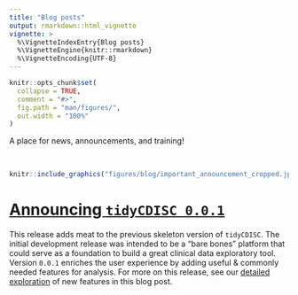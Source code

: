 ```yaml
---
title: "Blog posts"
output: rmarkdown::html_vignette
vignette: >
  %\VignetteIndexEntry{Blog posts}
  %\VignetteEngine{knitr::rmarkdown}
  %\VignetteEncoding{UTF-8}
---
```


```r
knitr::opts_chunk$set(
  collapse = TRUE,
  comment = "#>",
  fig.path = "man/figures/",
  out.width = "100%"
)
```

A place for news, announcements, and training!

<br>

```r
knitr::include_graphics("figures/blog/important_announcement_cropped.jpg")
```


# [Announcing `tidyCDISC 0.0.1`](https://biogen-inc.github.io/tidyCDISC/articles/announcing-tidycdisc-0-0-1-1.html)

This release adds meat to the previous skeleton version of `tidyCDISC`. The initial development release was intended to be a "bare bones" platform that could serve as a foundation to build a great clinical data exploratory tool. Version `0.0.1` enriches the user experience by adding useful & commonly needed features for analysis. For more on this release, see our [detailed exploration](https://biogen-inc.github.io/tidyCDISC/articles/announcing-tidycdisc-0-0-1-1.html) of new features in this blog post.